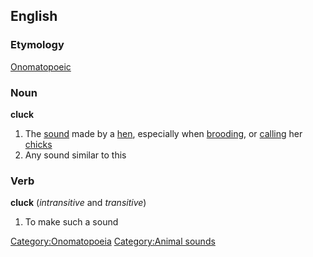 ==English==

===Etymology===
[[Onomatopoeic]]
[[Category:Onomatopoeia]]

===Noun===
'''cluck'''
# The [[sound]] made by a [[hen]], especially when [[brooding]], or [[calling]] her [[chick]]s
# Any sound similar to this

===Verb===
'''cluck'''  (''intransitive'' and ''transitive'')
# To make such a sound
[[Category:Animal sounds]]